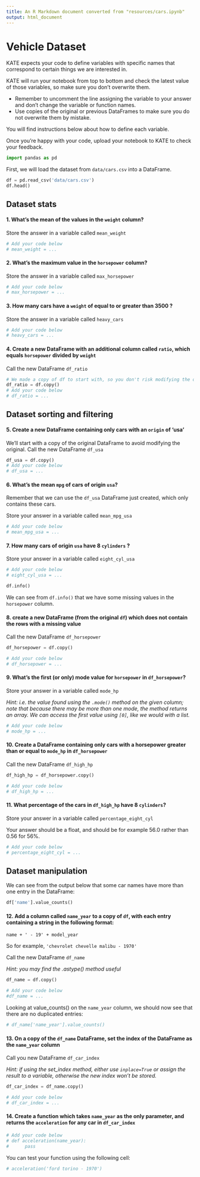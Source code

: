 ```yaml
---
title: An R Markdown document converted from "resources/cars.ipynb"
output: html_document
---
```


# Vehicle Dataset

KATE expects your code to define variables with specific names that correspond to certain things we are interested in.

KATE will run your notebook from top to bottom and check the latest value of those variables, so make sure you don't overwrite them.

* Remember to uncomment the line assigning the variable to your answer and don't change the variable or function names.
* Use copies of the original or previous DataFrames to make sure you do not overwrite them by mistake.

You will find instructions below about how to define each variable.

Once you're happy with your code, upload your notebook to KATE to check your feedback.

```python
import pandas as pd
```

First, we will load the dataset from `data/cars.csv` into a DataFrame.

```python
df = pd.read_csv('data/cars.csv')
df.head()
```

## Dataset stats

#### 1. What's the mean of the values in the `weight` column?

Store the answer in a variable called `mean_weight`

```python
# Add your code below
# mean_weight = ...
```

#### 2. What's the maximum value in the `horsepower` column?

Store the answer in a variable called `max_horsepower`

```python
# Add your code below
# max_horsepower = ...
```

#### 3. How many cars have a `weight` of equal to or greater than 3500 ?

Store the answer in a variable called `heavy_cars`

```python
# Add your code below
# heavy_cars = ...
```

#### 4. Create a new DataFrame with an additional column called `ratio`, which equals `horsepower` divided by `weight`

Call the new DataFrame `df_ratio`

```python
# We made a copy of df to start with, so you don't risk modifying the original df
df_ratio = df.copy()
# Add your code below
# df_ratio = ...
```

## Dataset sorting and filtering

#### 5. Create a new DataFrame containing only cars with an `origin` of 'usa'

We'll start with a copy of the original DataFrame to avoid modifying the original. Call the new DataFrame `df_usa`

```python
df_usa = df.copy()
# Add your code below
# df_usa = ...
```

#### 6. What's the mean `mpg` of cars of origin `usa`?

Remember that we can use the `df_usa` DataFrame just created, which only contains these cars.

Store your answer in a variable called `mean_mpg_usa`

```python
# Add your code below
# mean_mpg_usa = ...
```

#### 7. How many cars of origin `usa` have 8 `cylinders` ?

Store your answer in a variable called `eight_cyl_usa`

```python
# Add your code below
# eight_cyl_usa = ...
```

```python
df.info()
```

We can see from `df.info()` that we have some missing values in the `horsepower` column.

#### 8. create a new DataFrame (from the original `df`) which does not contain the rows with a missing value

Call the new DataFrame `df_horsepower`

```python
df_horsepower = df.copy()

# Add your code below
# df_horsepower = ...
```

#### 9. What's the first (or only) mode value for `horsepower` in `df_horsepower`?

Store your answer in a variable called `mode_hp`

*Hint: i.e. the value found using the `.mode()` method on the given column; note that because there may be more than one mode, the method returns an array. We can access the first value using `[0]`, like we would with a list.*

```python
# Add your code below
# mode_hp = ...
```

#### 10. Create a DataFrame containing only cars with a horsepower greater than or equal to `mode_hp` in `df_horsepower`

Call the new DataFrame `df_high_hp`

```python
df_high_hp = df_horsepower.copy()

# Add your code below
# df_high_hp = ...
```

#### 11. What percentage of the cars in `df_high_hp` have 8 `cylinders`?

Store your answer in a variable called `percentage_eight_cyl`

Your answer should be a float, and should be for example 56.0 rather than 0.56 for 56%.

```python
# Add your code below
# percentage_eight_cyl = ...
```

## Dataset manipulation

We can see from the output below that some car names have more than one entry in the DataFrame:

```python
df['name'].value_counts()
```

#### 12. Add a column called  `name_year` to a copy of  `df`, with each entry containing a string in the following format:

    name + ' - 19' + model_year

So for example, `'chevrolet chevelle malibu - 1970'`

Call the new DataFrame `df_name`

*Hint: you may find the .astype() method useful*

```python
df_name = df.copy()

# Add your code below
#df_name = ...
```

Looking at value_counts() on the `name_year` column, we should now see that there are no duplicated entries:

```python
# df_name['name_year'].value_counts()
```

#### 13. On a copy of the `df_name` DataFrame, set the index of the DataFrame as the `name_year` column

Call you new DataFrame `df_car_index`

*Hint: if using the set_index method, either use `inplace=True` or assign the result to a variable, otherwise the new index won't be stored.*

```python
df_car_index = df_name.copy()

# Add your code below
# df_car_index = ...
```

#### 14. Create a function which takes  `name_year` as the only parameter, and returns the `acceleration` for any car in `df_car_index`


```python
# Add your code below
# def acceleration(name_year):
#      pass
```

You can test your function using the following cell:

```python
# acceleration('ford torino - 1970')
```

